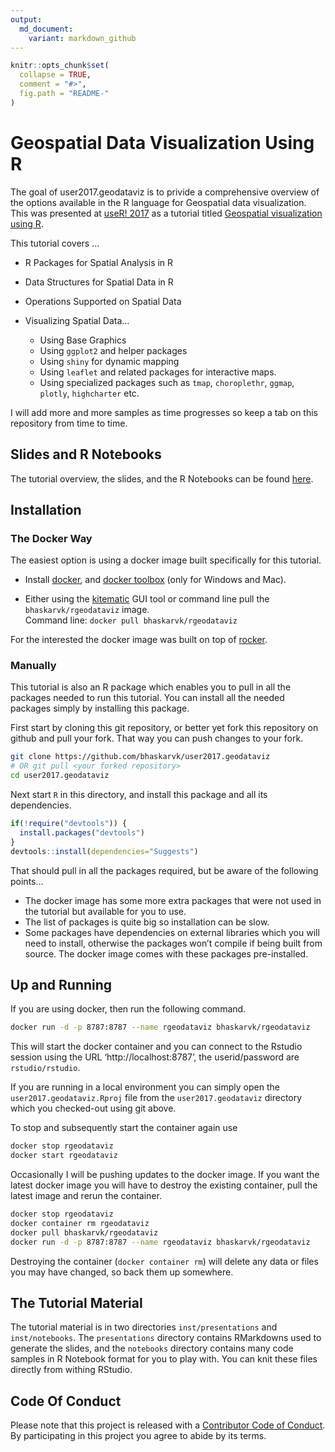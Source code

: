 ```yaml
---
output:
  md_document:
    variant: markdown_github
---
```


```r
knitr::opts_chunk$set(
  collapse = TRUE,
  comment = "#>",
  fig.path = "README-"
)
```

# Geospatial Data Visualization Using R

The goal of user2017.geodataviz is to privide a comprehensive overview of the options available in the R language for Geospatial data visualization. This was presented at [useR! 2017](https://user2017.brussels/) as a tutorial titled [Geospatial visualization using R](https://www.user2017.brussels/uploads/BhaskarKarambelkar.html).

This tutorial covers ...

- R Packages for Spatial Analysis in R

- Data Structures for Spatial Data in R

- Operations Supported on Spatial Data

- Visualizing Spatial Data...
	* Using Base Graphics
	* Using `ggplot2` and helper packages
	* Using `shiny` for dynamic mapping
	* Using `leaflet` and related packages for interactive maps.
	* Using specialized packages such as `tmap`, `choroplethr`, `ggmap`, `plotly`, `highcharter` etc.

I will add more and more samples as time progresses so keep a tab on this repository from time to time.

## Slides and R Notebooks

The tutorial overview, the slides, and the R Notebooks can be found [here](https://bhaskarvk.github.io/user2017.geodataviz/).

## Installation

### The Docker Way

The easiest option is using a docker image built specifically for this tutorial.

- Install [docker](https://store.docker.com/search?type=edition&offering=community), and [docker toolbox](https://www.docker.com/products/docker-toolbox) (only for Windows and Mac).

- Either using the [kitematic](https://kitematic.com/) GUI tool or command line pull the `bhaskarvk/rgeodataviz` image.<br/>Command line: `docker pull bhaskarvk/rgeodataviz`

For the interested the docker image was built on top of [rocker](https://github.com/rocker-org/rocker).

### Manually

This tutorial is also an R package which enables you to pull in all the packages needed to run this tutorial. You can install all the needed packages simply by installing this package.

First start by cloning this git repository, or better yet fork this repository on github and pull your fork. That way you can push changes to your fork.

```bash
git clone https://github.com/bhaskarvk/user2017.geodataviz
# OR git pull <your forked repository>
cd user2017.geodataviz
```

Next start `R` in this directory, and install this package and all its dependencies.

```r
if(!require("devtools")) {
  install.packages("devtools")
}
devtools::install(dependencies="Suggests")
```

That should pull in all the packages required, but be aware of the following points...

- The docker image has some more extra packages that were not used in the tutorial but available for you to use.
- The list of packages is quite big so installation can be slow.
- Some packages have dependencies on external libraries which you will need to install, otherwise the packages won't compile if being built from source. The docker image comes with these packages pre-installed.

## Up and Running

If you are using docker, then run the following command.

```bash
docker run -d -p 8787:8787 --name rgeodataviz bhaskarvk/rgeodataviz
```

This will start the docker container and you can connect to the Rstudio session using the URL 'http://localhost:8787', the userid/password are `rstudio/rstudio`.

If you are running in a local environment you can simply open the `user2017.geodataviz.Rproj` file from the `user2017.geodataviz` directory which you checked-out using git above.

To stop and subsequently start the container again use

```bash
docker stop rgeodataviz
docker start rgeodataviz
```

Occasionally I will be pushing updates to the docker image. If you want the latest docker image you will have to destroy the existing container, pull the latest image and rerun the container.

```bash
docker stop rgeodataviz
docker container rm rgeodataviz
docker pull bhaskarvk/rgeodataviz
docker run -d -p 8787:8787 --name rgeodataviz bhaskarvk/rgeodataviz
```

Destroying the container (`docker container rm`) will delete any data or files you may have changed, so back them up somewhere.

## The Tutorial Material

The tutorial material is in two directories `inst/presentations` and `inst/notebooks`. The `presentations` directory contains RMarkdowns used to generate the slides, and the `notebooks` directory contains many code samples in R Notebook format for you to play with. You can knit these files directly from withing RStudio.

## Code Of Conduct
Please note that this project is released with a [Contributor Code of Conduct](CONDUCT.md). By participating in this project you agree to abide by its terms.
